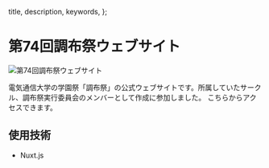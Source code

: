 

  title,
  description,
  keywords,
};

# 第74回調布祭ウェブサイト

<Image src={heroImage} alt="第74回調布祭ウェブサイト" unoptimized />

電気通信大学の学園祭「調布祭」の公式ウェブサイトです。所属していたサークル、調布祭実行委員会のメンバーとして作成に参加しました。
こちらからアクセスできます。

<LinkCard href="https://www.chofusai.jp/" />

## 使用技術

- Nuxt.js
